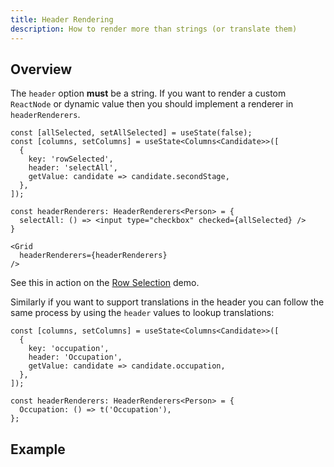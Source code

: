 ```yaml
---
title: Header Rendering
description: How to render more than strings (or translate them)
---
```



## Overview

The `header` option **must** be a string. If you want to render a custom `ReactNode` or dynamic value then you should implement a renderer in `headerRenderers`.

```tsx:title=Custom+header+rendering
const [allSelected, setAllSelected] = useState(false);
const [columns, setColumns] = useState<Columns<Candidate>>([
  {
    key: 'rowSelected',
    header: 'selectAll',
    getValue: candidate => candidate.secondStage,
  },
]);

const headerRenderers: HeaderRenderers<Person> = {
  selectAll: () => <input type="checkbox" checked={allSelected} />
}

<Grid
  headerRenderers={headerRenderers}
/>
```

See this in action on the [Row Selection](/rows/row-selection) demo.

Similarly if you want to support translations in the header you can follow the same process by using the `header` values to lookup translations:

```tsx:title=Translating+headers
const [columns, setColumns] = useState<Columns<Candidate>>([
  {
    key: 'occupation',
    header: 'Occupation',
    getValue: candidate => candidate.occupation,
  },
]);

const headerRenderers: HeaderRenderers<Person> = {
  Occupation: () => t('Occupation'),
};
```

## Example

<Showcase fileName="HeaderRendering.tsx">
  <HeaderRendering />
</Showcase>
